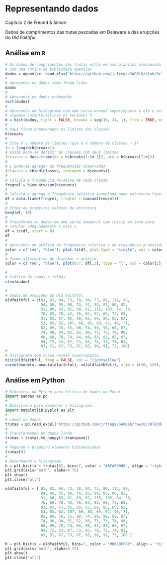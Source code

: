 # Representando dados

Capítulo 2 de Freund & Simon

Dados de comprimentos das trutas pescadas em Delaware e das erupções do *Old Faithful*

## Análise em `R`

```r
# Os dados de comprimentos das trutas estão em uma planilha armazenada no meu GitHub e podem ser lidos 
# com uma rotina da biblioteca openxlsx
dados = openxlsx::read.xlsx("https://github.com/jrfrega/SAOB10/blob/8c78783dc30515e2fb827c4abfd3e72a423192d0/trutas.xlsx?raw=true")[,1]
#
# Apresenta os dados como foram lidos
dados
#
# Apresenta os dados ordenados
sort(dados)
#
# Apresenta um histograma com uma curva normal superimposta a ele e armazena 
# algumas características na variável h
h = hist(dados, right = FALSE, breaks = seq(16, 24, 1), freq = TRUE, main = "Comprimento das Trutas de Delaware", xlab = "Comprimento em cm", ylab = "Frequência", col = "lightyellow", border = "gray"); curve(dnorm(x, mean(dados), sd(dados))*60, xlim = c(16, 24), add = TRUE, col = "steelblue")
# 
# Aqui ficam armazenados os limites das classes
h$breaks
#
# Este é o número de limites (que é o número de classes + 1)
(n = length(h$breaks))
# Assim pode-se definir as classes com seus limites
(classes = data.frame(de = h$breaks[1:(n-1)], ate = h$breaks[2:n]))
# 
# E pode-se agregar as frequências observadas
(classes = cbind(classes, contagem = h$counts))
#
# Calcula a frequência relativa de cada classe
freqrel = h$counts/sum(h$counts)
#
# Calcula e agrega a frequência relativa acumulada numa estrutura tipo data.frame
df = data.frame(freqrel, freqtot = cumsum(freqrel))
#
# Exibe os primeiros valores da estrutura
head(df, 10)
#
# Transforma os dados em uma série temporal com início em zero para 
# rotular adequadamente o eixo x
df = ts(df, start = 0)
df
#
# Apresenta um gráfico da frequência relativa e da frequência acumulada
color = c("red", "blue"); plot.ts(df, plot.type = "single", col = color, lwd = 1.5, xlab = "Classe", ylab = "freq %", axes = TRUE); grid(col = "lightgray", lty = 1); legend(x = 0, y = 1, legend = c("Absoluta", "Acumulada"), fill = c(color))
#
# Forma alternativa de desenhar o gráfico
color = c("red", "blue"); plot(0:7, df[,2], type = "l", col = color[2], xlab = "Classe", lwd = 1.5, ylab = "freq %"); lines(0:7, df[,1], col = color[1], lwd = 1.5); grid(col = "lightgray", lty = 1); legend(x = 0, y = 1, legend = c("Absoluta", "Acumulada"), fill = c(color))
```

```r
#
# Gráfico de ramos e folhas
stem(dados)
```
```r
#
# Dados de erupções do Old Faithful
oldfaithful = c(81, 83, 94, 73, 78, 94, 73, 89, 112, 80, 
                94, 89, 35, 80, 74, 91, 89, 83, 80, 82, 
                91, 80, 83, 91, 89, 82, 118, 105, 64, 56, 
                76, 69, 78, 42, 76, 82, 82, 60, 73, 69, 
                91, 83, 67, 85, 60, 65, 69, 85, 65, 82, 
                53, 83, 62, 107, 60, 85, 69, 92, 40, 71, 
                82, 89, 76, 55, 98, 74, 89, 98, 69, 87, 
                74, 98, 94, 82, 82, 80, 71, 73, 74, 80, 
                60, 69, 78, 74, 64, 80, 83, 82, 65, 67, 
                94, 73, 33, 87, 73, 85, 78, 73, 74, 83, 
                83, 51, 67, 73, 87, 85, 98, 91, 73, 108)
#
# Histograma com curva normal superimposta
hist(oldfaithful, freq = FALSE, col = "lightyellow")
curve(dnorm(x, mean(oldfaithful), sd(oldfaithful)), xlim = c(30, 120), add = TRUE, col = "blue", lwd = 2)
```

## Análise em Python

```python
# Bibioteca do Python para leitura de dados no Excel
import pandas as pd
#
# Biblioteca para desenhar o histograma
import matplotlib.pyplot as plt
#
# Lendo os dados
trutas = pd.read_excel("https://github.com/jrfrega/SAOB10/raw/8c78783dc30515e2fb827c4abfd3e72a423192d0/trutas.xlsx", engine="openpyxl")
#
# Transformando em dados linha
trutas = trutas.to_numpy().transpose()
#
# Pegando o primeiro elemento bidimensional
trutas[0]
#
# Desenhando o histograma
h = plt.hist(x = trutas[0], bins=7, color = "#AFAF0080", align = "right")
plt.grid(axis='both', alpha=0.75)
plt.show()
plt.close('all')

oldfaithful = [ 81, 83, 94, 73, 78, 94, 73, 89, 112, 80, 
                94, 89, 35, 80, 74, 91, 89, 83, 80, 82, 
                91, 80, 83, 91, 89, 82, 118, 105, 64, 56, 
                76, 69, 78, 42, 76, 82, 82, 60, 73, 69, 
                91, 83, 67, 85, 60, 65, 69, 85, 65, 82, 
                53, 83, 62, 107, 60, 85, 69, 92, 40, 71, 
                82, 89, 76, 55, 98, 74, 89, 98, 69, 87, 
                74, 98, 94, 82, 82, 80, 71, 73, 74, 80, 
                60, 69, 78, 74, 64, 80, 83, 82, 65, 67, 
                94, 73, 33, 87, 73, 85, 78, 73, 74, 83, 
                83, 51, 67, 73, 87, 85, 98, 91, 73, 108 ]

h = plt.hist(x = oldfaithful, bins=7, color = "#8080FF80", align = "right")
plt.grid(axis='both', alpha=0.75)
plt.show()
plt.close('all')


```

